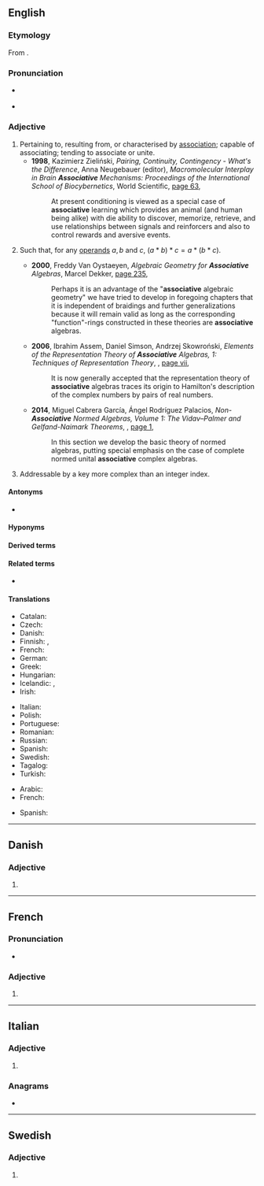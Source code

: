 ==English==

===Etymology===
From {{suffix|associate|ive|lang=en}}.

===Pronunciation===
* {{a|US}} {{IPA|/əˈsoʊ.ʃi.ə.tɪv/|/əˈsoʊ.si.ə.tɪv/|lang=en}}
* {{audio|En-us-associative.ogg|Audio (US)|lang=en}}

===Adjective===
{{en-adj}}

# Pertaining to, resulting from, or characterised by [[association]]; capable of associating; tending to associate or unite.
#* '''1998''', Kazimierz Zieliński, ''Pairing, Continuity, Contingency - What's the Difference'', Anna Neugebauer (editor), ''Macromolecular Interplay in Brain '''Associative''' Mechanisms: Proceedings of the International School of Biocybernetics'', World Scientific, [https://books.google.com.au/books?id=vQGJkpdPuKwC&pg=PA63&dq=%22associative%22&hl=en&sa=X&ved=0ahUKEwjG_OvZnJvbAhUExWMKHe6LDIgQ6AEIpgIwLQ#v=onepage&q=%22associative%22&f=false page 63],
#*: At present conditioning is viewed as a special case of '''associative''' learning which provides an animal (and human being alike) with die ability to discover, memorize, retrieve, and use relationships between signals and reinforcers and also to control rewards and aversive events.
# {{lb|en|algebra|of a [[binary operator]] <math>*</math>}} Such that, for any [[operand]]s <math>a, b</math> and <math>c</math>, <math>(a * b) * c = a * (b * c)</math>.
#* '''2000''', Freddy Van Oystaeyen, ''Algebraic Geometry for '''Associative''' Algebras'', Marcel Dekker, [https://books.google.com.au/books?id=0XBJwWI8nSkC&pg=PA235&dq=%22associative%22&hl=en&sa=X&ved=0ahUKEwjG_OvZnJvbAhUExWMKHe6LDIgQ6AEI8AEwJA#v=onepage&q=%22associative%22&f=false page 235],
#*: Perhaps it is an advantage of the "'''associative''' algebraic geometry" we have tried to develop in foregoing chapters that it is independent of braidings and further generalizations because it will remain valid as long as the corresponding "function"-rings constructed in these theories are '''associative''' algebras.
#* '''2006''', Ibrahim Assem, Daniel Simson, Andrzej Skowroński, ''Elements of the Representation Theory of '''Associative''' Algebras, 1: Techniques of Representation Theory'', {{w|Cambridge University Press}}, [https://books.google.com.au/books?id=ayNHpi3tYhQC&pg=PR7&dq=%22associative%22&hl=en&sa=X&ved=0ahUKEwjG_OvZnJvbAhUExWMKHe6LDIgQ6AEIuQIwMA#v=onepage&q=%22associative%22&f=false page vii],
#*: It is now generally accepted that the representation theory of '''associative''' algebras traces its origin to Hamilton's description of the complex numbers by pairs of real numbers.
#* '''2014''', Miguel Cabrera García, Ángel Rodríguez Palacios, ''Non-'''Associative''' Normed Algebras, Volume 1: The Vidav–Palmer and Gelfand-Naimark Theorems'', {{w|Cambridge University Press}}, [https://books.google.com.au/books?id=NacdBAAAQBAJ&pg=PA1&dq=%22associative%22&hl=en&sa=X&ved=0ahUKEwjG_OvZnJvbAhUExWMKHe6LDIgQ6AEIwwEwHA#v=onepage&q=%22associative%22&f=false page 1],
#*: In this section we develop the basic theory of normed algebras, putting special emphasis on the case of complete normed unital '''associative''' complex algebras.
# {{lb|en|computing}} Addressable by a key more complex than an integer index.
#: {{ux|en|Awk's '''associative''' arrays may be indexed by strings.}}
#: {{ux|en|'''Associative''' memories were once given considerable attention.}}

====Antonyms====
* {{l|en|antiassociative}}

====Hyponyms====
{{hyp2
|left-associative
|right-associative
|lang=en}}

====Derived terms====
{{der2
|associativity
|preassociative
|lang=en}}

====Related terms====
* {{l|en|associative array}}

====Translations====
{{trans-top|algebraic property of an operator}}
* Catalan: {{t|ca|associatiu}}
* Czech: {{t|cs|asociativní}}
* Danish: {{t|da|associativ}}
* Finnish: {{t|fi|assosiatiivinen}}, {{t+|fi|liitännäinen}}
* French: {{t+|fr|associatif}}
* German: {{t+|de|assoziativ}}
* Greek: {{t+|el|προσεταιριστικός}}
* Hungarian: {{t+|hu|asszociatív}}
* Icelandic: {{t|is|tenginn|m}}, {{t|is|tengi-}}
* Irish: {{t|ga|comhthiomsaitheach}}
{{trans-mid}}
* Italian: {{t+|it|associativo}}
* Polish: {{t+|pl|łączny}}
* Portuguese: {{t|pt|associativo}}
* Romanian: {{t+|ro|asociativ}}
* Russian: {{t+|ru|ассоциати́вный}}
* Spanish: {{t|es|asociativo}}
* Swedish: {{t+|sv|associativ}}
* Tagalog: {{t|tl|ugnayin}}
* Turkish: {{t|tr|birleşmeli}}
{{trans-bottom}}

{{checktrans-top}}
* Arabic: {{t+check|ar|تَجْمِيعِيَّة}}
* French: {{t+check|fr|associatif}}
{{trans-mid}}
* Spanish: {{t-check|es|asociativo}}
{{trans-bottom}}

----

==Danish==

===Adjective===
{{head|da|adjective form}}

# {{neuter of|associativ|lang=da}}

----

==French==

===Pronunciation===
* {{IPA|/a.sɔ.sja.tiv/|lang=fr}}

===Adjective===
{{head|fr|adjective form}}

# {{inflection of|associatif||f|s|lang=fr}}

----

==Italian==

===Adjective===
{{head|it|adjective form|g=f-p}}

# {{it-adj form of|associativo|f|pl}}

===Anagrams===
* {{anagrams|it|associatevi}}

----

==Swedish==

===Adjective===
{{head|sv|adjective form}}

# {{sv-adj-form-abs-def-m|associativ}}